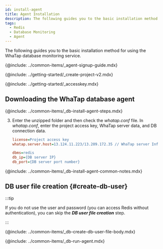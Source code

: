 ```yaml
---
id: install-agent
title: Agent Installation
description: The following guides you to the basic installation method for using the WhaTap database monitoring service.
tags:
  - Redis
  - Database Monitoring
  - Agent
---
```



The following guides you to the basic installation method for using the WhaTap database monitoring service.

{@include: ../common-items/_agent-signup-guide.mdx}  

<Youtube ko='RhU3f3d7k1A' en='wQbXDKNdDfA' ja='wQbXDKNdDfA' />

{@include: ../getting-started/_create-project-v2.mdx} 

{@include: ../getting-started/_accesskey.mdx} 

## Downloading the WhaTap database agent

{@include: ../common-items/_db-install-agent-steps.mdx} 

3.  Enter the unzipped folder and then check the _whatap.conf_ file. In _whatap.conf_, enter the project access key, WhaTap server data, and DB connection data.

    ```ini title='whatap.conf'
    license=Project access key
    whatap.server.host=13.124.11.223/13.209.172.35 // WhaTap server Info

    dbms=redis
    db_ip={DB server IP}
    db_port={DB server port number}
    ```

<!-- 공통 Notes -->

{@include: ../common-items/_db-install-agent-common-notes.mdx} 

## DB user file creation {#create-db-user}

:::tip

If you do not use the user and password (you can access Redis without authentication), you can skip the **_DB user file creation_** step.

:::

<DBuserDesc name='""'/>

{@include: ../common-items/_db-create-db-user-file-body.mdx}

<!--## 에이전트 실행-->

{@include: ../common-items/_db-run-agent.mdx} 
